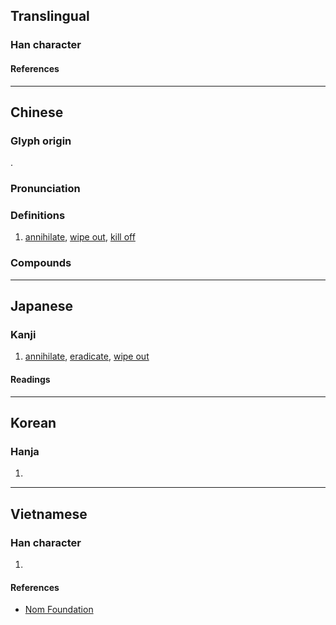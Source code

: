 {{also|歼|殱}}
{{character info}}
==Translingual==
{{Han simplified forms|殲|[[殱]]/[[𫞔]]|歼|ex=y}}

===Han character===
{{Han char|rn=78|rad=歹|as=17|sn=21|four=13250|canj=MNOIM|ids=⿰歹韱}}

====References====
{{Han ref|kx=0584.110|dkj=16608|dj=0977.010|hdz=21396.100|uh=6BB2}}

----

==Chinese==
{{zh-forms|s=歼}}

===Glyph origin===
{{Han etym}}
{{Han compound|歹|韱|c1=s|c2=p|ls=psc}}.

===Pronunciation===
{{zh-pron
|m=jiān
|c=cim1
|mn=ml:chhiam/qz,xm:chiam
|mc=y
|oc=y
|ma=
|cat=v
}}

===Definitions===
{{zh-hanzi}}

# [[annihilate]], [[wipe out]], [[kill off]]

===Compounds===
{{zh-der|殲擊|殲擊機|殲滅|殲滅戰}}

----

==Japanese==

===Kanji===
{{ja-kanji|grade=|rs=歹17|shin=殱}}

# [[annihilate]], [[eradicate]], [[wipe out]]

====Readings====
{{ja-readings
|on=せん
|kun=つくす, ほろぼす
}}

----

==Korean==

===Hanja===
{{ko-hanja|섬}}

# {{rfdef|ko|sort=歹17}}

----

==Vietnamese==

===Han character===
{{vi-readings|rs=歹17|reading=tiêm}}

# {{rfdef|vi|sort=歹17}}

====References====
* [http://nomfoundation.org/common/nom_details.php?codepoint=6bb2 Nom Foundation]